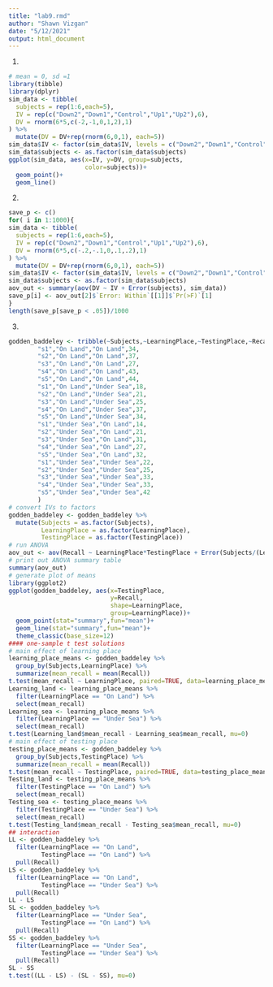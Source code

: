 ```yaml
---
title: "lab9.rmd"
author: "Shawn Vizgan"
date: "5/12/2021"
output: html_document
---
```


1)

```r

# mean = 0, sd =1
library(tibble)
library(dplyr)
sim_data <- tibble(
  subjects = rep(1:6,each=5),
  IV = rep(c("Down2","Down1","Control","Up1","Up2"),6),
  DV = rnorm(6*5,c(-2,-1,0,1,2),1)
) %>%
  mutate(DV = DV+rep(rnorm(6,0,1), each=5))
sim_data$IV <- factor(sim_data$IV, levels = c("Down2","Down1","Control","Up1","Up2"))
sim_data$subjects <- as.factor(sim_data$subjects)
ggplot(sim_data, aes(x=IV, y=DV, group=subjects,
                     color=subjects))+
  geom_point()+
  geom_line()

```

2)

```r

save_p <- c()
for( i in 1:1000){
sim_data <- tibble(
  subjects = rep(1:6,each=5),
  IV = rep(c("Down2","Down1","Control","Up1","Up2"),6),
  DV = rnorm(6*5,c(-.2,-.1,0,.1,.2),1)
) %>%
  mutate(DV = DV+rep(rnorm(6,0,1), each=5))
sim_data$IV <- factor(sim_data$IV, levels = c("Down2","Down1","Control","Up1","Up2"))
sim_data$subjects <- as.factor(sim_data$subjects)
aov_out <- summary(aov(DV ~ IV + Error(subjects), sim_data))
save_p[i] <- aov_out[2]$`Error: Within`[[1]]$`Pr(>F)`[1]
}
length(save_p[save_p < .05])/1000

```

3) 
```r
godden_baddeley <- tribble(~Subjects,~LearningPlace,~TestingPlace,~Recall,
        "s1","On Land","On Land",34,
        "s2","On Land","On Land",37,
        "s3","On Land","On Land",27,
        "s4","On Land","On Land",43,
        "s5","On Land","On Land",44,
        "s1","On Land","Under Sea",18,
        "s2","On Land","Under Sea",21,
        "s3","On Land","Under Sea",25,
        "s4","On Land","Under Sea",37,
        "s5","On Land","Under Sea",34,
        "s1","Under Sea","On Land",14,
        "s2","Under Sea","On Land",21,
        "s3","Under Sea","On Land",31,
        "s4","Under Sea","On Land",27,
        "s5","Under Sea","On Land",32,
        "s1","Under Sea","Under Sea",22,
        "s2","Under Sea","Under Sea",25,
        "s3","Under Sea","Under Sea",33,
        "s4","Under Sea","Under Sea",33,
        "s5","Under Sea","Under Sea",42
        )
# convert IVs to factors
godden_baddeley <- godden_baddeley %>%
  mutate(Subjects = as.factor(Subjects),
         LearningPlace = as.factor(LearningPlace),
         TestingPlace = as.factor(TestingPlace))
# run ANOVA
aov_out <- aov(Recall ~ LearningPlace*TestingPlace + Error(Subjects/(LearningPlace*TestingPlace)), godden_baddeley)
# print out ANOVA summary table
summary(aov_out)
# generate plot of means
library(ggplot2)
ggplot(godden_baddeley, aes(x=TestingPlace,
                            y=Recall,
                            shape=LearningPlace,
                            group=LearningPlace))+
  geom_point(stat="summary",fun="mean")+
  geom_line(stat="summary",fun="mean")+
  theme_classic(base_size=12)
#### one-sample t test solutions
# main effect of learning place
learning_place_means <- godden_baddeley %>%
  group_by(Subjects,LearningPlace) %>%
  summarize(mean_recall = mean(Recall))
t.test(mean_recall ~ LearningPlace, paired=TRUE, data=learning_place_means)
Learning_land <- learning_place_means %>%
  filter(LearningPlace == "On Land") %>%
  select(mean_recall)
Learning_sea <- learning_place_means %>%
  filter(LearningPlace == "Under Sea") %>%
  select(mean_recall)
t.test(Learning_land$mean_recall - Learning_sea$mean_recall, mu=0)
# main effect of testing place
testing_place_means <- godden_baddeley %>%
  group_by(Subjects,TestingPlace) %>%
  summarize(mean_recall = mean(Recall))
t.test(mean_recall ~ TestingPlace, paired=TRUE, data=testing_place_means)
Testing_land <- testing_place_means %>%
  filter(TestingPlace == "On Land") %>%
  select(mean_recall)
Testing_sea <- testing_place_means %>%
  filter(TestingPlace == "Under Sea") %>%
  select(mean_recall)
t.test(Testing_land$mean_recall - Testing_sea$mean_recall, mu=0)
## interaction
LL <- godden_baddeley %>%
  filter(LearningPlace == "On Land",
         TestingPlace == "On Land") %>%
  pull(Recall)
LS <- godden_baddeley %>%
  filter(LearningPlace == "On Land",
         TestingPlace == "Under Sea") %>%
  pull(Recall)
LL - LS
SL <- godden_baddeley %>%
  filter(LearningPlace == "Under Sea",
         TestingPlace == "On Land") %>%
  pull(Recall)
SS <- godden_baddeley %>%
  filter(LearningPlace == "Under Sea",
         TestingPlace == "Under Sea") %>%
  pull(Recall)
SL - SS
t.test((LL - LS) - (SL - SS), mu=0)

```